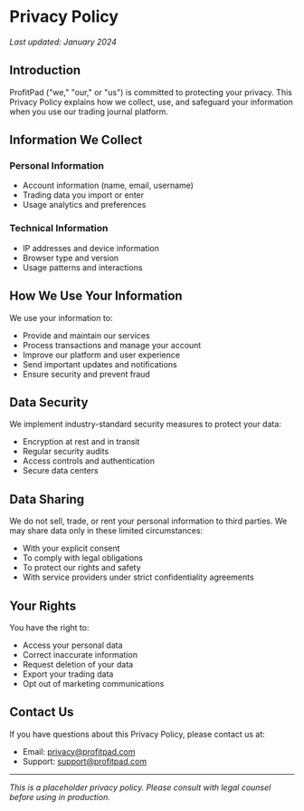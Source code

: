 # Privacy Policy

*Last updated: January 2024*

## Introduction

ProfitPad ("we," "our," or "us") is committed to protecting your privacy. This Privacy Policy explains how we collect, use, and safeguard your information when you use our trading journal platform.

## Information We Collect

### Personal Information
- Account information (name, email, username)
- Trading data you import or enter
- Usage analytics and preferences

### Technical Information
- IP addresses and device information
- Browser type and version
- Usage patterns and interactions

## How We Use Your Information

We use your information to:
- Provide and maintain our services
- Process transactions and manage your account
- Improve our platform and user experience
- Send important updates and notifications
- Ensure security and prevent fraud

## Data Security

We implement industry-standard security measures to protect your data:
- Encryption at rest and in transit
- Regular security audits
- Access controls and authentication
- Secure data centers

## Data Sharing

We do not sell, trade, or rent your personal information to third parties. We may share data only in these limited circumstances:
- With your explicit consent
- To comply with legal obligations
- To protect our rights and safety
- With service providers under strict confidentiality agreements

## Your Rights

You have the right to:
- Access your personal data
- Correct inaccurate information
- Request deletion of your data
- Export your trading data
- Opt out of marketing communications

## Contact Us

If you have questions about this Privacy Policy, please contact us at:
- Email: privacy@profitpad.com
- Support: support@profitpad.com

---

*This is a placeholder privacy policy. Please consult with legal counsel before using in production.*
